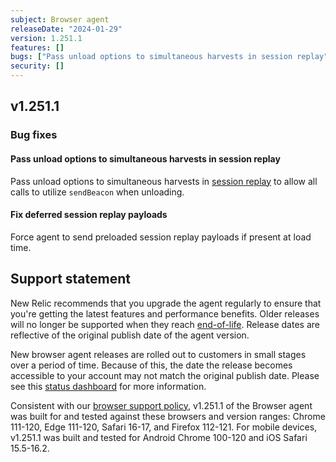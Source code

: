```yaml
---
subject: Browser agent
releaseDate: "2024-01-29"
version: 1.251.1
features: []
bugs: ["Pass unload options to simultaneous harvests in session replay","Fix deferred Session Replay payloads"]
security: []
---
```


## v1.251.1

### Bug fixes

#### Pass unload options to simultaneous harvests in session replay
Pass unload options to simultaneous harvests in [session replay](https://docs.newrelic.com/docs/browser/browser-monitoring/browser-pro-features/session-replay/) to allow all calls to utilize `sendBeacon` when unloading.

#### Fix deferred session replay payloads
Force agent to send preloaded session replay payloads if present at load time.

## Support statement

New Relic recommends that you upgrade the agent regularly to ensure that you're getting the latest features and performance benefits. Older releases will no longer be supported when they reach [end-of-life](https://docs.newrelic.com/docs/browser/browser-monitoring/getting-started/browser-agent-eol-policy/). Release dates are reflective of the original publish date of the agent version.

New browser agent releases are rolled out to customers in small stages over a period of time. Because of this, the date the release becomes accessible to your account may not match the original publish date. Please see this [status dashboard](https://newrelic.github.io/newrelic-browser-agent-release/) for more information.

Consistent with our [browser support policy](https://docs.newrelic.com/docs/browser/new-relic-browser/getting-started/compatibility-requirements-browser-monitoring/#browser-types), v1.251.1 of the Browser agent was built for and tested against these browsers and version ranges: Chrome 111-120, Edge 111-120, Safari 16-17, and Firefox 112-121. For mobile devices, v1.251.1 was built and tested for Android Chrome 100-120 and iOS Safari 15.5-16.2.